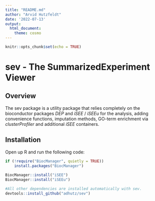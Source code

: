 ```yaml
---
title: "README.md"
author: "Arvid Hutzfeldt"
date: '2022-07-13'
output:
  html_document:
    theme: cosmo
---
```


```r
knitr::opts_chunk$set(echo = TRUE)
```

# **sev - The SummarizedExperiment Viewer**

## Overview
The sev package is a utility package that relies completely on the bioconductor packages *DEP* and *iSEE* / *iSEEu* for the analysis, adding convenience functions, imputation methods, GO-term enrichment via *clusterProfiler* and additional *iSEE* containers.

## Installation
Open up R and run the following code:

```r
if (!require("BiocManager", quietly = TRUE))
    install.packages("BiocManager")
    
BiocManager::install("iSEE")
BiocManager::install("iSEEu")

#All other dependencies are installed automatically with sev. 
devtools::install_github("adhutz/sev")
```


